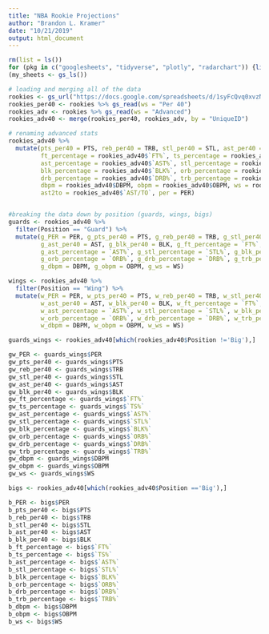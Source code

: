 ```yaml
---
title: "NBA Rookie Projections"
author: "Brandon L. Kramer"
date: "10/21/2019"
output: html_document
---
```


```r
rm(list = ls())
for (pkg in c("googlesheets", "tidyverse", "plotly", "radarchart")) {library(pkg, character.only = TRUE)}
(my_sheets <- gs_ls())

# loading and merging all of the data 
rookies <- gs_url("https://docs.google.com/spreadsheets/d/1syFcQvq0xvzNFVkY3VbcQoZiDRoaEe88SCS20_HtoVI/edit#gid=0") 
rookies_per40 <- rookies %>% gs_read(ws = "Per 40")
rookies_adv <- rookies %>% gs_read(ws = "Advanced")
rookies_adv40 <- merge(rookies_per40, rookies_adv, by = "UniqueID")

# renaming advanced stats 
rookies_adv40 %>% 
  mutate(pts_per40 = PTS, reb_per40 = TRB, stl_per40 = STL, ast_per40 = AST, blk_per40 = BLK,
         ft_percentage = rookies_adv40$`FT%`, ts_percentage = rookies_adv40$`TS%`,
         ast_percentage = rookies_adv40$`AST%`, stl_percentage = rookies_adv40$`STL%`,
         blk_percentage = rookies_adv40$`BLK%`, orb_percentage = rookies_adv40$`ORB%`, 
         drb_percentage = rookies_adv40$`DRB%`, trb_percentage = rookies_adv40$`TRB%`, 
         dbpm = rookies_adv40$DBPM, obpm = rookies_adv40$OBPM, ws = rookies_adv40$WS, 
         ast2to = rookies_adv40$`AST/TO`, per = PER)  


#breaking the data down by position (guards, wings, bigs)
guards <- rookies_adv40 %>% 
  filter(Position == "Guard") %>% 
  mutate(g_PER = PER, g_pts_per40 = PTS, g_reb_per40 = TRB, g_stl_per40 = STL, 
         g_ast_per40 = AST, g_blk_per40 = BLK, g_ft_percentage = `FT%`, g_ts_percentage = `TS%`, 
         g_ast_percentage = `AST%`, g_stl_percentage = `STL%`, g_blk_percentage = `BLK%`, 
         g_orb_percentage = `ORB%`, g_drb_percentage = `DRB%`, g_trb_percentage = `TRB%`, 
         g_dbpm = DBPM, g_obpm = OBPM, g_ws = WS)

wings <- rookies_adv40 %>% 
  filter(Position == "Wing") %>%
  mutate(w_PER = PER, w_pts_per40 = PTS, w_reb_per40 = TRB, w_stl_per40 = STL, 
         w_ast_per40 = AST, w_blk_per40 = BLK, w_ft_percentage = `FT%`, w_ts_percentage = `TS%`, 
         w_ast_percentage = `AST%`, w_stl_percentage = `STL%`, w_blk_percentage = `BLK%`, 
         w_orb_percentage = `ORB%`, w_drb_percentage = `DRB%`, w_trb_percentage = `TRB%`, 
         w_dbpm = DBPM, w_obpm = OBPM, w_ws = WS)

guards_wings <- rookies_adv40[which(rookies_adv40$Position !='Big'),]

gw_PER <- guards_wings$PER
gw_pts_per40 <- guards_wings$PTS
gw_reb_per40 <- guards_wings$TRB
gw_stl_per40 <- guards_wings$STL
gw_ast_per40 <- guards_wings$AST
gw_blk_per40 <- guards_wings$BLK
gw_ft_percentage <- guards_wings$`FT%`
gw_ts_percentage <- guards_wings$`TS%`
gw_ast_percentage <- guards_wings$`AST%`
gw_stl_percentage <- guards_wings$`STL%`
gw_blk_percentage <- guards_wings$`BLK%`
gw_orb_percentage <- guards_wings$`ORB%`
gw_drb_percentage <- guards_wings$`DRB%`
gw_trb_percentage <- guards_wings$`TRB%`
gw_dbpm <- guards_wings$DBPM
gw_obpm <- guards_wings$OBPM
gw_ws <- guards_wings$WS

bigs <- rookies_adv40[which(rookies_adv40$Position =='Big'),]

b_PER <- bigs$PER
b_pts_per40 <- bigs$PTS
b_reb_per40 <- bigs$TRB
b_stl_per40 <- bigs$STL
b_ast_per40 <- bigs$AST
b_blk_per40 <- bigs$BLK
b_ft_percentage <- bigs$`FT%`
b_ts_percentage <- bigs$`TS%`
b_ast_percentage <- bigs$`AST%`
b_stl_percentage <- bigs$`STL%`
b_blk_percentage <- bigs$`BLK%`
b_orb_percentage <- bigs$`ORB%`
b_drb_percentage <- bigs$`DRB%`
b_trb_percentage <- bigs$`TRB%`
b_dbpm <- bigs$DBPM
b_obpm <- bigs$OBPM
b_ws <- bigs$WS


```


